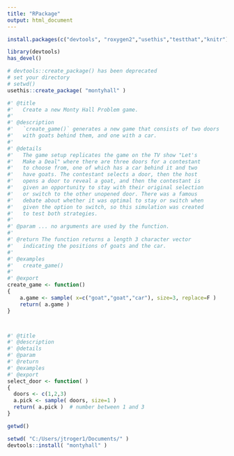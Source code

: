 ```yaml
---
title: "RPackage"
output: html_document
---
```


```r
install.packages(c("devtools", "roxygen2","usethis","testthat","knitr"))
```

```r
library(devtools)
has_devel()
```

```r
# devtools::create_package() has been deprecated
# set your directory
# setwd()
usethis::create_package( "montyhall" )
```

```r
#' @title
#'   Create a new Monty Hall Problem game.
#'
#' @description
#'   `create_game()` generates a new game that consists of two doors 
#'   with goats behind them, and one with a car.
#'
#' @details
#'   The game setup replicates the game on the TV show "Let's
#'   Make a Deal" where there are three doors for a contestant
#'   to choose from, one of which has a car behind it and two 
#'   have goats. The contestant selects a door, then the host
#'   opens a door to reveal a goat, and then the contestant is
#'   given an opportunity to stay with their original selection
#'   or switch to the other unopened door. There was a famous 
#'   debate about whether it was optimal to stay or switch when
#'   given the option to switch, so this simulation was created
#'   to test both strategies. 
#'
#' @param ... no arguments are used by the function.
#' 
#' @return The function returns a length 3 character vector
#'   indicating the positions of goats and the car.
#'
#' @examples
#'   create_game()
#'
#' @export
create_game <- function()
{
    a.game <- sample( x=c("goat","goat","car"), size=3, replace=F )
    return( a.game )
} 



#' @title
#' @description
#' @details
#' @param 
#' @return 
#' @examples
#' @export
select_door <- function( )
{
  doors <- c(1,2,3) 
  a.pick <- sample( doors, size=1 )
  return( a.pick )  # number between 1 and 3
}
```

```r
getwd()
```


```r
setwd( "C:/Users/jtroger1/Documents/" )
devtools::install( "montyhall" )

```


